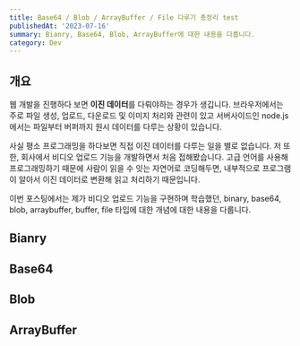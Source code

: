 ```yaml
---
title: Base64 / Blob / ArrayBuffer / File 다루기 총정리 test
publishedAt: '2023-07-16'
summary: Bianry, Base64, Blob, ArrayBuffer에 대한 내용을 다룹니다.
category: Dev
---
```


## 개요

웹 개발을 진행하다 보면 **이진 데이터**를 다뤄야하는 경우가 생깁니다. 브라우저에서는 주로 파일 생성, 업로드, 다운로드 및 이미지 처리와 관련이 있고
서버사이드인 node.js에서는 파일부터 버퍼까지 원시 데이터를 다루는 상황이 있습니다.

사실 평소 프로그래밍을 하다보면 직접 이진 데이터를 다루는 일을 별로 없습니다. 저 또한, 회사에서 비디오 업로드 기능을 개발하면서 처음 접해봤습니다.
고급 언어를 사용해 프로그래밍하기 때문에 사람이 읽을 수 잇는 자연어로 코딩해두면, 내부적으로 프로그램이 알아서 이진 데이터로 변환해 읽고 처리하기 때문입니다.

이번 포스팅에서는 제가 비디오 업로드 기능을 구현하며 학습했던, binary, base64, blob, arraybuffer, buffer, file 타입에 대한 개념에 대한 내용을 다룹니다.

## Bianry

## Base64

## Blob

## ArrayBuffer
